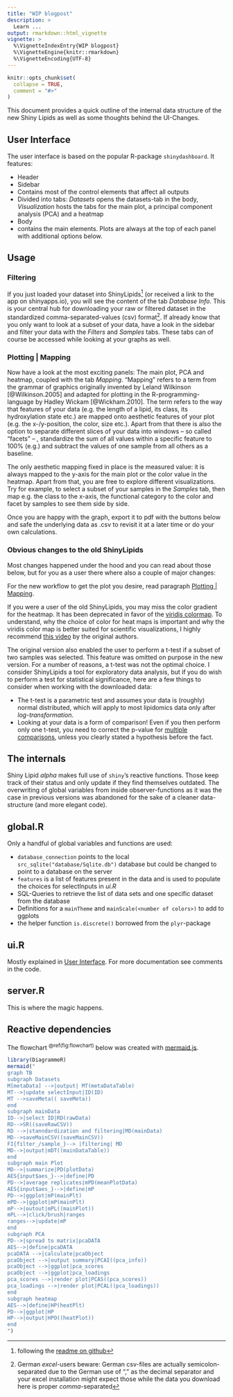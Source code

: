 ```yaml
---
title: "WIP blogpost"
description: >
  Learn ...
output: rmarkdown::html_vignette
vignette: >
  %\VignetteIndexEntry{WIP blogpost}
  %\VignetteEngine{knitr::rmarkdown}
  %\VignetteEncoding{UTF-8}
---
```


```r
knitr::opts_chunk$set(
  collapse = TRUE,
  comment = "#>"
)
```

This document provides a quick outline of the internal data structure of the new Shiny Lipids as well as some thoughts
behind the UI-Changes.

## User Interface

The user interface is based on the popular R-package `shinydashboard`. It features:

- Header
- Sidebar
- Contains most of the control elements that affect all outputs
- Divided into tabs: _Datasets_ opens the datasets-tab in the body,
_Visualization_ hosts the tabs for the main plot, a principal component analysis (PCA) and a heatmap
- Body
- contains the main elements. Plots are always at the top of each panel with additional options below.

## Usage

### Filtering

If you just loaded your dataset into ShinyLipids^[following the
[readme on github](https://github.com/jannikbuhr/ShinyLipids)] (or received a link to the app on shinyapps.io), you will
see the content of the tab _Database Info_. This is your central hub for downloading your raw or filtered dataset
in the standardized comma-separated-values (csv) format^[German _excel_-users beware: German csv-files
are actually semicolon-separated due to the German use of "," as the decimal separator and your excel installation might
expect those while the data you download here is proper _comma_-separated]. If already know that you only want to
look at a subset of your data, have a look in the sidebar and filter your data with the _Filters_ and _Samples_ tabs.
These tabs can of course be accessed while looking at your graphs as well.

### Plotting | Mapping

Now have a look at the most exciting panels: The main plot, PCA and heatmap, coupled with the tab _Mapping_.
"Mapping" refers to a term from the grammar of graphics originally invented by Leland Wilkinson [@Wilkinson.2005] and
adapted for plotting in the R-programming-language by Hadley Wickam [@Wickham.2010]. The term refers to the way
that features of your data (e.g. the length of a lipid, its class, its hydroxylation state etc.) are mapped onto
aesthetic features of your plot (e.g. the x-/y-position, the color, size etc.). Apart from that there is
also the option to separate different slices of your data into windows -- so called "facets" -- , standardize the sum of 
all values within a specific feature to 100% (e.g.) and subtract the values of one sample from all others as a baseline.

The only aesthetic mapping fixed in place is the measured value: it is always mapped to the y-axis for the main plot or 
the color value in the heatmap. Apart from that, you are free to explore different visualizations. Try for example,
to select a subset of your samples in the _Samples_ tab, then map e.g. the class to the x-axis, the functional category
to the color and facet by samples to see them side by side.

Once you are happy with the graph, export it to pdf with the buttons below and safe the underlying data as .csv to
revisit it at a later time or do your own calculations.

### Obvious changes to the old ShinyLipids

Most changes happened under the hood and you can read about those below, but for you as a user there where also a couple
of major changes:

For the new workflow to get the plot you desire, read paragraph [Plotting | Mapping](#plotting-mapping-1).

If you were
a user of the old ShinyLipids, you may miss the color gradient for the heatmap. It has been deprecated in favor
of the [viridis colormap](https://bids.github.io/colormap/). To understand, why the choice of color for heat maps is
important and why the viridis color map is better suited for scientific visualizations,
I highly recommend [this video](https://www.youtube.com/watch?v=xAoljeRJ3lU) by the original authors.

The original version also enabled the user to perform a t-test if a subset of two samples was selected. This feature
was omitted on purpose in the new version. For a number of reasons, a t-test was not the optimal choice. I consider
ShinyLipids a tool for exploratory data analysis, but if you do wish to perform a test for statistical significance,
here are a few things to consider when working with the downloaded data:

- The t-test is a parametric test and assumes your data is (roughly) normal distributed, which will apply to most lipidomics data only after _log-transformation_.
- Looking at your data is a form of comparison! Even if you then perform only one t-test, you need to correct
the p-value for [multiple comparisons](https://www.statisticsdonewrong.com/p-value.html#multiple-comparisons), unless
you clearly stated a hypothesis before the fact.

## The internals

Shiny Lipid _alpha_ makes full use of `shiny`'s reactive functions. Those keep track of their status and only update if
they find themselves outdated.
The overwriting of global variables from inside observer-functions as it was the case in previous versions was abandoned
for the sake of a cleaner data-structure (and more elegant code).

## global.R

Only a handful of global variables and functions are used:

- `database_connection` points to the local `src_sqlite("database/Sqlite.db")` database but could be changed to point
to a database on the server
- `features` is a list of features present in the data and is used to populate the choices for selectInputs in _ui.R_
- SQL-Queries to retrieve the list of data sets and one specific dataset from the database
- Definitions for a `mainTheme` and `mainScale(<number of colors>)` to add to ggplots
- the helper function `is.discrete()` borrowed from the `plyr`-package

## ui.R

Mostly explained in [User Interface](#User-Interface). For more documentation see comments in the code.

## server.R

This is where the magic happens.

## Reactive dependencies

The flowchart ^\@ref(fig:flowchart)^ below was created with [mermaid.js](https://mermaidjs.github.io/).

```r
library(DiagrammeR)
mermaid("
graph TB
subgraph Datasets
M[metaData] -->|output| MT(metaDataTable)
MT-->|update selectInput|ID(ID)
MT -->saveMeta(( saveMeta))
end
subgraph mainData
ID-->|select ID|RD(rawData)
RD-->SR((saveRawCSV))
RD -->|stanndardization and filtering|MD(mainData)
MD-->saveMainCSV((saveMainCSV))
FI{filter_/sample_}--> |filtering| MD
MD-->|output|mDT((mainDataTable))
end
subgraph main Plot
MD-->|summarize|PD(plotData)
AES{input$aes_}-->|define|PD
PD-->|average replicates|mPD(meanPlotData)
AES{input$aes_}-->|define|mP
PD-->|ggplot|mP(mainPlt)
mPD-->|ggplot|mP(mainPlt)
mP-->|outout|mPL((mainPlot))
mPL-->|click/brush|ranges
ranges-->|update|mP
end
subgraph PCA
PD-->|spread to matrix|pcaDATA
AES-->|define|pcaDATA
pcaDATA -->|calculate|pcaObject
pcaObject -->|output summary|PCAI((pca_info))
pcaObject -->|ggplot|pca_scores
pcaObject -->|ggplot|pca_loadings
pca_scores -->|render plot|PCAS((pca_scores))
pca_loadings -->|render plot|PCAL((pca_loadings))
end
subgraph heatmap
AES-->|define|HP(heatPlt)
PD-->|ggplot|HP
HP-->|output|HPO((heatPlot))
end
")
```

